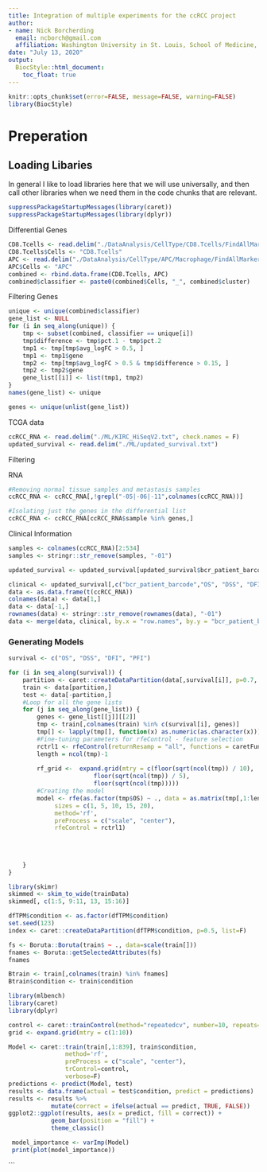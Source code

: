 ```yaml
---
title: Integration of multiple experiments for the ccRCC project
author: 
- name: Nick Borcherding
  email: ncborch@gmail.com
  affiliation: Washington University in St. Louis, School of Medicine, St. Louis, MO, USA
date: "July 13, 2020"
output:
  BiocStyle::html_document:
    toc_float: true
---
```


```r
knitr::opts_chunk$set(error=FALSE, message=FALSE, warning=FALSE)
library(BiocStyle)
```


# Preperation

## Loading Libaries

In general I like to load libraries here that we will use universally, and then call other libraries when we need them in the code chunks that are relevant. 

```r
suppressPackageStartupMessages(library(caret))
suppressPackageStartupMessages(library(dplyr))
```

Differential Genes
```r
CD8.Tcells <- read.delim("./DataAnalysis/CellType/CD8.Tcells/FindAllMarkers.txt")
CD8.Tcells$Cells <- "CD8.Tcells"
APC <- read.delim("./DataAnalysis/CellType/APC/Macrophage/FindAllMarkers.txt")
APC$Cells <- "APC"
combined <- rbind.data.frame(CD8.Tcells, APC)
combined$classifier <- paste0(combined$Cells, "_", combined$cluster)
```

Filtering Genes
```r
unique <- unique(combined$classifier)
gene_list <- NULL
for (i in seq_along(unique)) {
    tmp <- subset(combined, classifier == unique[i])
    tmp$difference <- tmp$pct.1 - tmp$pct.2
    tmp1 <- tmp[tmp$avg_logFC > 0.5, ]
    tmp1 <- tmp1$gene
    tmp2 <- tmp[tmp$avg_logFC > 0.5 & tmp$difference > 0.15, ]
    tmp2 <- tmp2$gene
    gene_list[[i]] <- list(tmp1, tmp2)
}
names(gene_list) <- unique

genes <- unique(unlist(gene_list))
```



TCGA data

```r
ccRCC_RNA <- read.delim("./ML/KIRC_HiSeqV2.txt", check.names = F)
updated_survival <- read.delim("./ML/updated_survival.txt")
```

Filtering 

RNA
```r
#Removing normal tissue samples and metastasis samples
ccRCC_RNA <- ccRCC_RNA[,!grepl("-05|-06|-11",colnames(ccRCC_RNA))]

#Isolating just the genes in the differential list
ccRCC_RNA <- ccRCC_RNA[ccRCC_RNA$sample %in% genes,]
```

Clinical Information
```r
samples <- colnames(ccRCC_RNA)[2:534]
samples <- stringr::str_remove(samples, "-01")

updated_survival <- updated_survival[updated_survival$bcr_patient_barcode %in% samples,]
```


```r
clinical <- updated_survival[,c("bcr_patient_barcode","OS", "DSS", "DFI", "PFI")]
data <- as.data.frame(t(ccRCC_RNA))
colnames(data) <- data[1,]
data <- data[-1,]
rownames(data) <- stringr::str_remove(rownames(data), "-01")
data <- merge(data, clinical, by.x = "row.names", by.y = "bcr_patient_barcode")
```

### Generating Models

```r
survival <- c("OS", "DSS", "DFI", "PFI")
```



```r

for (i in seq_along(survival)) {
    partition <- caret::createDataPartition(data[,survival[i]], p=0.7, list=F)
    train <- data[partition,]
    test <- data[-partition,]
    #Loop for all the gene lists
    for (j in seq_along(gene_list)) {
        genes <- gene_list[[j]][[2]]
        tmp <- train[,colnames(train) %in% c(survival[i], genes)]
        tmp[] <- lapply(tmp[], function(x) as.numeric(as.character(x)))
        #Fine-tuning parameters for rfeControl - feature selection
        rctrl1 <- rfeControl(returnResamp = "all", functions = caretFuncs, saveDetails = TRUE, method="repeatedcv", number=10, repeats=5)
        length = ncol(tmp)-1
      
        rf_grid <-  expand.grid(mtry = c(floor(sqrt(ncol(tmp)) / 10),
                        floor(sqrt(ncol(tmp)) / 5),
                        floor(sqrt(ncol(tmp)))))
        #Creating the model
        model <- rfe(as.factor(tmp$OS) ~ ., data = as.matrix(tmp[,1:length]),
             sizes = c(1, 5, 10, 15, 20),
             method='rf', 
             preProcess = c("scale", "center"),
             rfeControl = rctrl1)
        
        
        
        
    }
}

```

```r
library(skimr)
skimmed <- skim_to_wide(trainData)
skimmed[, c(1:5, 9:11, 13, 15:16)]
```

```r
dfTPM$condition <- as.factor(dfTPM$condition)
set.seed(123)
index <- caret::createDataPartition(dfTPM$condition, p=0.5, list=F)


```

```r
fs <- Boruta::Boruta(train$ ~ ., data=scale(train[]))
fnames <- Boruta::getSelectedAttributes(fs)
fnames
```


```r
Btrain <- train[,colnames(train) %in% fnames]
Btrain$condition <- train$condition
```

```r
library(mlbench)
library(caret)
library(dplyr)

control <- caret::trainControl(method="repeatedcv", number=10, repeats=128, selectionFunction = "best", savePredictions = T, classProbs = TRUE, summaryFunction = twoClassSummary)
grid <- expand.grid(mtry = c(1:10))

Model <- caret::train(train[,1:839], train$condition,
                method='rf', 
                preProcess = c("scale", "center"),
                trControl=control, 
                verbose=F)
predictions <- predict(Model, test)
results <- data.frame(actual = test$condition, predict = predictions)
results <- results %>%
            mutate(correct = ifelse(actual == predict, TRUE, FALSE))
ggplot2::ggplot(results, aes(x = predict, fill = correct)) +
            geom_bar(position = "fill") + 
            theme_classic()

 model_importance <- varImp(Model)
 print(plot(model_importance))
```
```

